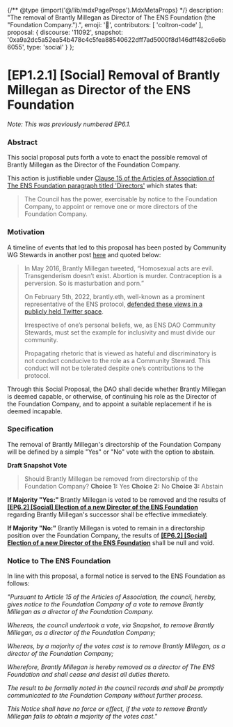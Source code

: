 {/** @type {import('@/lib/mdxPageProps').MdxMetaProps} */}
    description: "The removal of Brantly Millegan as Director of The ENS Foundation (the \"Foundation Company.\").",
    emoji: '📗',
    contributors: [
        'coltron-code'
    ],
    proposal: {
        discourse: '11092',
        snapshot: '0xa9a2dc5a52ea54b478c4c5fea88540622dff7ad5000f8d146dff482c6e6b6055',
        type: 'social'
    }
};

# [EP1.2.1] [Social] Removal of Brantly Millegan as Director of the ENS Foundation

_Note: This was previously numbered EP6.1._

### Abstract

This social proposal puts forth a vote to enact the possible removal of Brantly Millegan as the Director of the Foundation Company.

This action is justifiable under [Clause 15 of the Articles of Association of The ENS Foundation paragraph titled 'Directors'](https://464911102-files.gitbook.io/\~/files/v0/b/gitbook-x-prod.appspot.com/o/spaces%2FVAbPWWNVJRvupIW5EOre%2Fuploads%2Fgit-blob-4b4ba71c3fe2a3146e9b1402d03ecb69d89c0913%2FM%26A%20-%20Incorp%20-%20The%20ENS%20Foundation%20-%2026%20October%202021.pdf?alt=media#page=9) which states that:

> The Council has the power, exercisable by notice to the Foundation Company, to appoint or remove one or more directors of the Foundation Company.

### Motivation

A timeline of events that led to this proposal has been posted by Community WG Stewards in another post [here](https://discuss.ens.domains/t/ens-dao-next-steps-re-brantly/10424/15) and quoted below:

> In May 2016, Brantly Millegan tweeted, “Homosexual acts are evil. Transgenderism doesn’t exist. Abortion is murder. Contraception is a perversion. So is masturbation and porn.”
>
> On February 5th, 2022, brantly.eth, well-known as a prominent representative of the ENS protocol, [defended these views in a publicly held Twitter space](https://www.dropbox.com/s/ljrp0vjibawuufr/Brantly%20ENS.mp4?dl=0).
>
> Irrespective of one’s personal beliefs, we, as ENS DAO Community Stewards, must set the example for inclusivity and must divide our community.
>
> Propagating rhetoric that is viewed as hateful and discriminatory is not conduct conducive to the role as a Community Steward. This conduct will not be tolerated despite one’s contributions to the protocol.

Through this Social Proposal, the DAO shall decide whether Brantly Millegan is deemed capable, or otherwise, of continuing his role as the Director of the Foundation Company, and to appoint a suitable replacement if he is deemed incapable.

### Specification

The removal of Brantly Millegan's directorship of the Foundation Company will be defined by a simple "Yes" or "No" vote with the option to abstain.

**Draft Snapshot Vote**

> Should Brantly Millegan be removed from directorship of the Foundation Company? **Choice 1:** Yes **Choice 2:** No **Choice 3:** Abstain

**If Majority "Yes:"** Brantly Millegan is voted to be removed and the results of [**\[EP6.2\] \[Social\] Election of a new Director of the ENS Foundation**](https://discuss.ens.domains/t/ep6-2-social-replacement-of-brantly-millegan-as-director-of-the-ens-foundation/11093) regarding Brantly Millegan's successor shall be effective immediately.

**If Majority "No:"** Brantly Millegan is voted to remain in a directorship position over the Foundation Company, the results of [**\[EP6.2\] \[Social\] Election of a new Director of the ENS Foundation**](https://discuss.ens.domains/t/ep6-2-social-replacement-of-brantly-millegan-as-director-of-the-ens-foundation/11093) shall be null and void.

### Notice to The ENS Foundation

In line with this proposal, a formal notice is served to the ENS Foundation as follows:

_"Pursuant to Article 15 of the Articles of Association, the council, hereby, gives notice to the Foundation Company of a vote to remove Brantly Millegan as a director of the Foundation Company._

_Whereas, the council undertook a vote, via Snapshot, to remove Brantly Millegan, as a director of the Foundation Company;_

_Whereas, by a majority of the votes cast is to remove Brantly Millegan, as a director of the Foundation Company;_

_Wherefore, Brantly Millegan is hereby removed as a director of The ENS Foundation and shall cease and desist all duties thereto._

_The result to be formally noted in the council records and shall be promptly communicated to the Foundation Company without further process._

_This Notice shall have no force or effect, if the vote to remove Brantly Millegan fails to obtain a majority of the votes cast."_